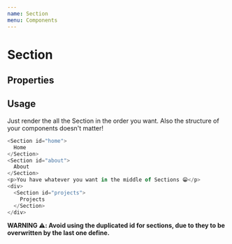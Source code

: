 ```yaml
---
name: Section
menu: Components
---
```



# Section

## Properties

<PropsTable of={Section} />

##  Usage

Just render the all the Section in the order you want. Also the structure of your components doesn't matter!

``` javascript
<Section id="home">
  Home
</Section>
<Section id="about">
  About
</Section>
<p>You have whatever you want in the middle of Sections 😁</p>
<div>
  <Section id="projects">
    Projects
  </Section>
</div>
```

**WARNING ⚠️: Avoid using the duplicated id for sections, due to they to be overwritten by the last one define.** 
